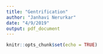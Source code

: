 ```yaml
---
title: "Gentrification"
author: "Janhavi Nerurkar"
date: "4/9/2019"
output: pdf_document
---
```


```r
knitr::opts_chunk$set(echo = TRUE)
```

```r

```

